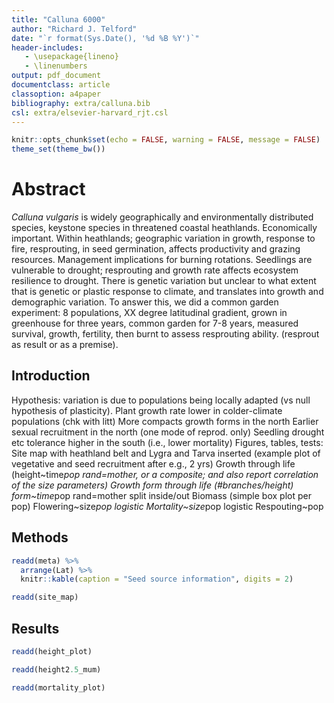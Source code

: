 ```yaml
---
title: "Calluna 6000"
author: "Richard J. Telford"
date: "`r format(Sys.Date(), '%d %B %Y')`"
header-includes:
   - \usepackage{lineno}
   - \linenumbers
output: pdf_document
documentclass: article
classoption: a4paper
bibliography: extra/calluna.bib
csl: extra/elsevier-harvard_rjt.csl
---
```


```r
knitr::opts_chunk$set(echo = FALSE, warning = FALSE, message = FALSE)
theme_set(theme_bw())
```
# Abstract

_Calluna vulgaris_ is widely geographically and environmentally distributed species, keystone species in threatened coastal heathlands. 
Economically important. Within heathlands; geographic variation in growth, response to fire, resprouting, in seed germination, affects productivity and grazing resources. 
Management implications for burning rotations. 
Seedlings are vulnerable to drought; resprouting and growth rate affects ecosystem resilience to drought. 
There is genetic variation but unclear to what extent that is genetic or plastic response to climate, and translates into growth and demographic variation. 
To answer this, we did a common garden experiment: 8 populations, XX degree latitudinal gradient, grown in greenhouse for three years, common garden for 7-8 years, measured survival, growth, fertility, then burnt to assess resprouting ability. 
(resprout as result or as a premise).

## Introduction 

Hypothesis: variation is due to populations being locally adapted (vs null hypothesis of plasticity).
        Plant growth rate lower in colder-climate populations (chk with litt)
        More compacts growth forms in the north
        Earlier sexual recruitment in the north (one mode of reprod. only)
        Seedling drought etc tolerance higher in the south (i.e., lower mortality) 
    Figures, tables, tests:
        Site map with heathland belt and Lygra and Tarva inserted (example plot of vegetative and seed recruitment after e.g., 2 yrs)
        Growth through life (height~time*pop rand=mother, or a composite; and also report correlation of the size parameters)
        Growth form through life (#branches/height) form~time*pop rand=mother split inside/out
        Biomass (simple box plot per pop)
        Flowering~size*pop logistic
        Mortality~size*pop logistic
        Respouting~pop


## Methods

```r
readd(meta) %>% 
  arrange(Lat) %>% 
  knitr::kable(caption = "Seed source information", digits = 2)
```



```r
readd(site_map)
```


## Results

```r
readd(height_plot)
```

```r
readd(height2.5_mum)
```


```r
readd(mortality_plot)
```
